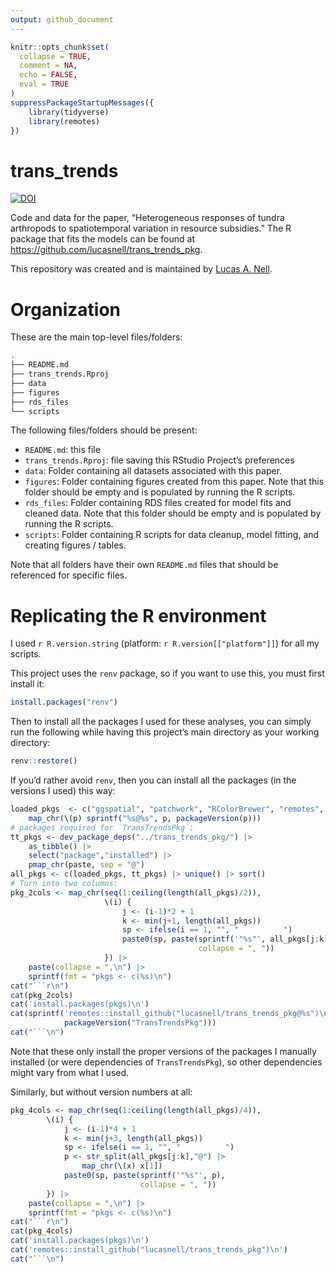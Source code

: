 ```yaml
---
output: github_document
---
```


<!-- README.md is generated from README.Rmd. Please edit that file -->

```r
knitr::opts_chunk$set(
  collapse = TRUE,
  comment = NA,
  echo = FALSE,
  eval = TRUE
)
suppressPackageStartupMessages({
    library(tidyverse)
    library(remotes)
})
```


# trans_trends

[![DOI](https://zenodo.org/badge/227422889.svg)](https://zenodo.org/badge/latestdoi/227422889)


Code and data for the paper, "Heterogeneous responses of tundra 
arthropods to spatiotemporal variation in resource subsidies."
The R package that fits the models can be found at 
<https://github.com/lucasnell/trans_trends_pkg>.

This repository was created and is maintained by
[Lucas A. Nell](https://github.com/lucasnell).



# Organization

These are the main top-level files/folders:

```bash
.
├── README.md
├── trans_trends.Rproj
├── data
├── figures
├── rds_files
└── scripts
```

The following files/folders should be present:

- `README.md`: this file
- `trans_trends.Rproj`: file saving this RStudio Project's preferences
- `data`: Folder containing all datasets associated with this paper.
- `figures`: Folder containing figures created from this paper.
  Note that this folder should be empty and is populated by running the
  R scripts.
- `rds_files`: Folder containing RDS files created for model fits and 
  cleaned data.
  Note that this folder should be empty and is populated by running the
  R scripts.
- `scripts`: Folder containing R scripts for data cleanup, model fitting, and 
  creating figures / tables.

Note that all folders have their own `README.md` files that should be
referenced for specific files.



# Replicating the R environment

I used `r R.version.string` (platform: `r R.version[["platform"]]`) for all my scripts.

This project uses the `renv` package, so if you want to use this, you must
first install it:

```r
install.packages("renv")
```

Then to install all the packages I used for these analyses, you can simply run
the following while having this project's main directory as your working
directory:

```r
renv::restore()
```


If you'd rather avoid `renv`, then you can install all the packages 
(in the versions I used) this way:

```r
loaded_pkgs  <- c("ggspatial", "patchwork", "RColorBrewer", "remotes", "rlang", "sf", "tidyverse", "viridisLite") |> 
    map_chr(\(p) sprintf("%s@%s", p, packageVersion(p)))
# packages required for `TransTrendsPkg`:
tt_pkgs <- dev_package_deps("../trans_trends_pkg/") |> 
    as_tibble() |> 
    select("package","installed") |> 
    pmap_chr(paste, sep = "@")
all_pkgs <- c(loaded_pkgs, tt_pkgs) |> unique() |> sort()
# Turn into two columns:
pkg_2cols <- map_chr(seq(1:ceiling(length(all_pkgs)/2)),
                     \(i) {
                         j <- (i-1)*2 + 1
                         k <- min(j+1, length(all_pkgs))
                         sp <- ifelse(i == 1, "", "          ")
                         paste0(sp, paste(sprintf('"%s"', all_pkgs[j:k]), 
                                          collapse = ", "))
                     }) |> 
    paste(collapse = ",\n") |> 
    sprintf(fmt = "pkgs <- c(%s)\n")
cat("```r\n")
cat(pkg_2cols)
cat('install.packages(pkgs)\n')
cat(sprintf('remotes::install_github("lucasnell/trans_trends_pkg@%s")\n',
            packageVersion("TransTrendsPkg")))
cat("```\n")
```


Note that these only install the proper versions of the packages I manually 
installed (or were dependencies of `TransTrendsPkg`),
so other dependencies might vary from what I used.


Similarly, but without version numbers at all:

```r
pkg_4cols <- map_chr(seq(1:ceiling(length(all_pkgs)/4)),
        \(i) {
            j <- (i-1)*4 + 1
            k <- min(j+3, length(all_pkgs))
            sp <- ifelse(i == 1, "", "          ")
            p <- str_split(all_pkgs[j:k],"@") |> 
                map_chr(\(x) x[1])
            paste0(sp, paste(sprintf('"%s"', p), 
                             collapse = ", "))
        }) |> 
    paste(collapse = ",\n") |> 
    sprintf(fmt = "pkgs <- c(%s)\n")
cat("```r\n")
cat(pkg_4cols)
cat('install.packages(pkgs)\n')
cat('remotes::install_github("lucasnell/trans_trends_pkg")\n')
cat("```\n")
```

